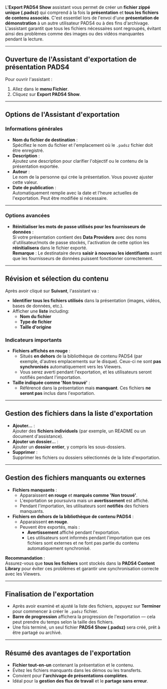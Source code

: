 L'**Export PADS4 Show** assistant vous permet de créer un **fichier zippé unique (.padsz)** qui comprend à la fois la **présentation** et **tous les fichiers de contenu associés**. C'est essentiel lors de l'envoi d'une **présentation de démonstration** à un autre utilisateur PADS4 ou à des fins d'archivage. L'assistant garantit que tous les fichiers nécessaires sont regroupés, évitant ainsi des problèmes comme des images ou des vidéos manquantes pendant la lecture.

***

## **Ouverture de l'Assistant d'exportation de présentation PADS4**

Pour ouvrir l'assistant :

1. Allez dans le **menu Fichier**.
2. Cliquez sur **Export PADS4 Show**.

***

## **Options de l'Assistant d'exportation**

### **Informations générales**

* **Nom du fichier de destination** :\
  Spécifiez le nom du fichier et l'emplacement où le `.padsz` fichier doit être enregistré.
* **Description** :\
  Ajoutez une description pour clarifier l'objectif ou le contenu de la présentation exportée.
* **Auteur** :\
  Le nom de la personne qui crée la présentation. Vous pouvez ajuster cette valeur.
* **Date de publication** :\
  Automatiquement remplie avec la date et l'heure actuelles de l'exportation. Peut être modifiée si nécessaire.

***

### **Options avancées**

* **Réinitialiser les mots de passe utilisés pour les fournisseurs de données** :\
  Si votre présentation contient des **Data Providers** avec des noms d'utilisateur/mots de passe stockés, l'activation de cette option les **réinitialisera** dans le fichier exporté.\
  **Remarque** : Le destinataire devra **saisir à nouveau les identifiants** avant que les fournisseurs de données puissent fonctionner correctement.

***

## **Révision et sélection du contenu**

Après avoir cliqué sur **Suivant**, l'assistant va :

* **Identifier tous les fichiers utilisés** dans la présentation (images, vidéos, bases de données, etc.).
* Afficher une **liste** including:
  * **Nom du fichier**
  * **Type de fichier**
  * **Taille d'origine**

### **Indicateurs importants**

* **Fichiers affichés en rouge** :
  * Situés **en dehors** de la bibliothèque de contenu PADS4 (par exemple, d'autres emplacements sur le disque). Ceux-ci ne sont **pas synchronisés** automatiquement vers les Viewers.
  * Vous serez averti pendant l'exportation, et les utilisateurs seront notifiés pendant l'importation.
* **Taille indiquée comme 'Non trouvé'** :
  * Référencé dans la présentation mais **manquant**. Ces fichiers **ne seront pas** inclus dans l'exportation.

***

## **Gestion des fichiers dans la liste d'exportation**

* **Ajouter…** :\
  Ajouter des **fichiers individuels** (par exemple, un README ou un document d'assistance).
* **Ajouter un dossier…** :\
  Ajouter un **dossier entier**, y compris les sous-dossiers.
* **Supprimer** :\
  Supprimer les fichiers ou dossiers sélectionnés de la liste d'exportation.

***

## **Gestion des fichiers manquants ou externes**

* **Fichiers manquants** :
  * Apparaissent **en rouge** et **marqués comme 'Non trouvé'**.
  * L'exportation se poursuivra mais un **avertissement** est affiché.
  * Pendant l'importation, les utilisateurs sont **notifiés** des fichiers manquants.
* **Fichiers en dehors de la bibliothèque de contenu PADS4** :
  * Apparaissent **en rouge**.
  * Peuvent être exportés, mais :
    * **Avertissement** affiché pendant l'exportation.
    * Les utilisateurs sont informés pendant l'importation que ces fichiers sont externes et ne font pas partie du contenu automatiquement synchronisé.

**Recommandation** :\
Assurez-vous que **tous les fichiers** sont stockés dans la **PADS4 Content Library** pour éviter ces problèmes et garantir une synchronisation correcte avec les Viewers.

***

## **Finalisation de l'exportation**

* Après avoir examiné et ajusté la liste des fichiers, appuyez sur **Terminer** pour commencer à créer le `.padsz` fichier.
* **Barre de progression** affichera la progression de l'exportation — cela peut prendre du temps selon la taille des fichiers.
* Une fois terminé, un seul fichier **PADS4 Show (.padsz)** sera créé, prêt à être partagé ou archivé.

***

## **Résumé des avantages de l'exportation**

* **Fichier tout-en-un** contenant la présentation et le contenu.
* Évitez les fichiers manquants dans les démos ou les transferts.
* Convient pour **l'archivage de présentations complètes**.
* Idéal pour la **gestion des flux de travail** et le **partage sans erreur**.
